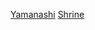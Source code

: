 {{日本行政區劃分類導航|神社}}
{{Commonscat|Shrines in Yamanashi prefecture}}
[[Category:日本各都道府縣神社|Yamanashi]]
[[Category:山梨縣宗教場所|Shrine]]
